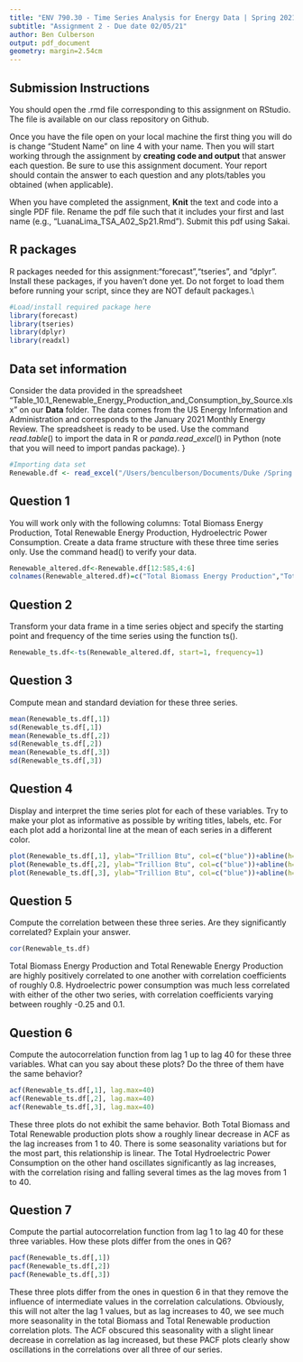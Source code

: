 ```yaml
---
title: "ENV 790.30 - Time Series Analysis for Energy Data | Spring 2021"
subtitle: "Assignment 2 - Due date 02/05/21"
author: Ben Culberson
output: pdf_document
geometry: margin=2.54cm
---
```


## Submission Instructions

You should open the .rmd file corresponding to this assignment on RStudio. The file is available on our class repository on Github.   

Once you have the file open on your local machine the first thing you will do is change "Student Name" on line 4 with your name. 
Then you will start working through the assignment by  **creating code and output** that answer each question. Be sure to use this assignment document. Your report should contain the answer to each question and any plots/tables you obtained (when applicable).

When you have completed the assignment, **Knit** the text and code into a single PDF file. Rename the pdf file such that it includes your first and last name (e.g., "LuanaLima_TSA_A02_Sp21.Rmd"). Submit this pdf using Sakai. 

## R packages

R packages needed for this assignment:"forecast","tseries", and "dplyr". Install these packages, if you haven't done yet. Do not forget to load them before running your script, since they are NOT default packages.\\

```r
#Load/install required package here
library(forecast)
library(tseries)
library(dplyr)
library(readxl)
```


## Data set information  

Consider the data provided in the spreadsheet "Table_10.1_Renewable_Energy_Production_and_Consumption_by_Source.xlsx" on our **Data** folder. The data comes from the US Energy Information and Administration and corresponds to the January 2021 Monthly Energy Review. The spreadsheet is ready to be used. Use the command $read.table()$ to import the data in R or $panda.read\_excel()$ in Python (note that you will need to import pandas package). }

```r
#Importing data set
Renewable.df <- read_excel("/Users/benculberson/Documents/Duke /Spring 2021/Time Series Analysis/ENV790_30_TSA_S2021/Data/Table_10.1_Renewable_Energy_Production_and_Consumption_by_Source.xlsx")
```


## Question 1
You will work only with the following columns: Total Biomass Energy Production, Total Renewable Energy Production, Hydroelectric Power Consumption. Create a data frame structure with these three time series only. Use the command head() to verify your data.

```r
Renewable_altered.df<-Renewable.df[12:585,4:6]
colnames(Renewable_altered.df)=c("Total Biomass Energy Production","Total Renewable Energy Production", "Hydroelectric Power Consumption")
```

## Question 2
Transform your data frame in a time series object and specify the starting point and frequency of the time series using the function ts().
```r
Renewable_ts.df<-ts(Renewable_altered.df, start=1, frequency=1)
```


## Question 3
Compute mean and standard deviation for these three series.
```r
mean(Renewable_ts.df[,1])
sd(Renewable_ts.df[,1])
mean(Renewable_ts.df[,2])
sd(Renewable_ts.df[,2])
mean(Renewable_ts.df[,3])
sd(Renewable_ts.df[,3])
```


## Question 4
Display and interpret the time series plot for each of these variables. Try to make your plot as informative as possible by writing titles, labels, etc. For each plot add a horizontal line at the mean of each series in a different color.

```r
plot(Renewable_ts.df[,1], ylab="Trillion Btu", col=c("blue"))+abline(h=mean(Renewable_ts.df[,1]), col=c("red"))+title("Total Biomass Energy Production")
plot(Renewable_ts.df[,2], ylab="Trillion Btu", col=c("blue"))+abline(h=mean(Renewable_ts.df[,2]), col=c("red"))+title("Total Renewable Energy Production")
plot(Renewable_ts.df[,3], ylab="Trillion Btu", col=c("blue"))+abline(h=mean(Renewable_ts.df[,3]), col=c("red"))+title("Hydroelectric Power Consumption")

```

## Question 5
Compute the correlation between these three series. Are they significantly correlated? Explain your answer.
```r
cor(Renewable_ts.df)
```
Total Biomass Energy Production and Total Renewable Energy Production are highly positively correlated to one another with correlation coefficients of roughly 0.8. Hydroelectric power consumption was much less correlated with either of the other two series, with correlation coefficients varying between roughly -0.25 and 0.1. 

## Question 6
Compute the autocorrelation function from lag 1 up to lag 40 for these three variables. What can you say about these plots? Do the three of them have the same behavior?
```r
acf(Renewable_ts.df[,1], lag.max=40)
acf(Renewable_ts.df[,2], lag.max=40)
acf(Renewable_ts.df[,3], lag.max=40)
```
These three plots do not exhibit the same behavior. Both Total Biomass and Total Renewable production plots show a roughly linear decrease in ACF as the lag increases from 1 to 40. There is some seasonality variations but for the most part, this relationship is linear. The Total Hydroelectric Power Consumption on the other hand oscillates significantly as lag increases, with the correlation rising and falling several times as the lag moves from 1 to 40. 

## Question 7
Compute the partial autocorrelation function from lag 1 to lag 40 for these three variables. How these plots differ from the ones in Q6?
```r
pacf(Renewable_ts.df[,1])
pacf(Renewable_ts.df[,2])
pacf(Renewable_ts.df[,3])
```
These three plots differ from the ones in question 6 in that they remove the influence of intermediate values in the correlation calculations. Obviously, this will not alter the lag 1 values, but as lag increases to 40, we see much more seasonality in the total Biomass and Total Renewable production correlation plots. The ACF obscured this seasonality with a slight linear decrease in correlation as lag increased, but these PACF plots clearly show oscillations in the correlations over all three of our series.